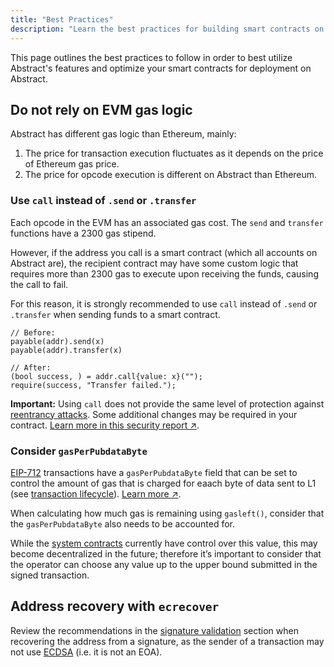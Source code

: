 ```yaml
---
title: "Best Practices"
description: "Learn the best practices for building smart contracts on Abstract."
---
```


This page outlines the best practices to follow in order to best utilize Abstract's
features and optimize your smart contracts for deployment on Abstract.

## Do not rely on EVM gas logic

Abstract has different gas logic than Ethereum, mainly:

1. The price for transaction execution fluctuates as it depends on the price of Ethereum gas price.
2. The price for opcode execution is different on Abstract than Ethereum.

### Use `call` instead of `.send` or `.transfer`

Each opcode in the EVM has an associated gas cost. The `send` and `transfer` functions have a 2300 gas stipend.

However, if the address you call is a smart contract (which all accounts on Abstract are),
the recipient contract may have some custom logic that requires more than 2300 gas to execute upon receiving the funds,
causing the call to fail.

For this reason, it is strongly recommended to use `call` instead of `.send` or `.transfer` when sending funds to a smart contract.

```solidity
// Before:
payable(addr).send(x)
payable(addr).transfer(x)

// After:
(bool success, ) = addr.call{value: x}("");
require(success, "Transfer failed.");
```

**Important:** Using `call` does not
provide the same level of protection against [reentrancy attacks](https://blog.openzeppelin.com/reentrancy-after-istanbul).
Some additional changes may be required in your contract. [Learn more in this security report ↗](https://consensys.io/diligence/blog/2019/09/stop-using-soliditys-transfer-now/).

### Consider `gasPerPubdataByte`

[EIP-712](https://eips.ethereum.org/EIPS/eip-712) transactions have a `gasPerPubdataByte`
field that can be set to control the amount of gas that is charged for eaach byte of data sent to L1
(see [transaction lifecycle](/how-abstract-works/architecture/transaction-lifecycle)). [Learn more ↗](https://docs.zksync.io/build/developer-reference/era-contracts/pubdata-post-4844).

When calculating how much gas is remaining using `gasleft()`, consider that the
`gasPerPubdataByte` also needs to be accounted for.

While the [system contracts](/how-abstract-works/system-contracts/overview)
currently have control over this value, this may become decentralized
in the future; therefore it&rsquo;s important to consider that the
operator can choose any value up to the upper bound submitted in the signed transaction.

## Address recovery with `ecrecover`

Review the recommendations in the [signature validation](/how-abstract-works/native-account-abstraction/signature-validation)
section when recovering the address from a signature, as the sender of a transaction may not use [ECDSA](https://en.wikipedia.org/wiki/Elliptic_Curve_Digital_Signature_Algorithm)
(i.e. it is not an EOA).
